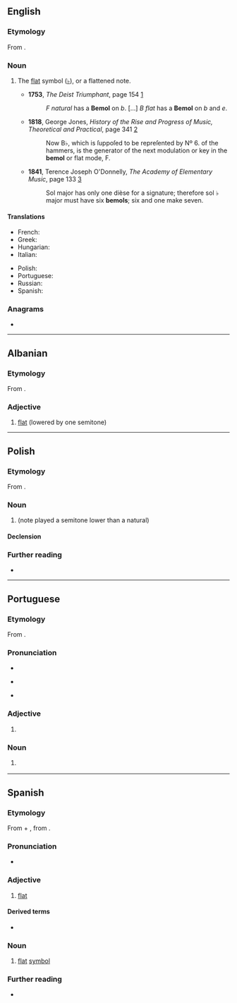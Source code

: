{{also|bémol}}
==English==

===Etymology===
From {{bor|en|it|bemolle}}.

===Noun===
{{en-noun}}

# {{lb|en|music|obsolete}} The [[flat]] symbol ([[♭]]), or a flattened note.
#* '''1753''', ''The Deist Triumphant'', page 154 [https://www.google.co.uk/books/edition/The_Deist_Triumphant_Translated_Chiefly/U2gYvQKhnj8C?hl=en&gbpv=1&dq=%22bemol%22&pg=PA154&printsec=frontcover]
#*: ''F'' ''natural'' has a '''Bemol''' on ''b''. [...] ''B'' ''flat'' has a '''Bemol''' on ''b'' and ''e''.
#* '''1818''', George Jones, ''History of the Rise and Progress of Music, Theoretical and Practical'', page 341 [https://www.google.co.uk/books/edition/History_of_the_Rise_and_Progress_of_Musi/D_lOWjIuMacC?hl=en&gbpv=1&dq=%22the+bemol%22&pg=PA341&printsec=frontcover]
#*: Now B♭, which is ſuppoſed to be repreſented by Nº 6. of the hammers, is the generator of the next modulation or key in the '''bemol''' or flat mode, F.
#* '''1841''', Terence Joseph O'Donnelly, ''The Academy of Elementary Music'', page 133 [https://www.google.co.uk/books/edition/The_Academy_of_Elementary_Music/uSM0fa4om-AC?hl=en&gbpv=1&dq=%22bemols%22&pg=PA133&printsec=frontcover]
#*: Sol major has only one dièse for a signature; therefore sol ♭ major must have six '''bemols'''; six and one make seven.

====Translations====
{{trans-top|bemol}}
* French: {{t+|fr|bémol|m}}
* Greek: {{t+|el|ύφεση|f}}
* Hungarian: {{t+|hu|bé}}
* Italian: {{t|it|bemolle|m}}
{{trans-mid}}
* Polish: {{t+|pl|bemol|m}}
* Portuguese: {{t+|pt|bemol|m}}
* Russian: {{t+|ru|бемо́ль|m}}
* Spanish: {{t+|es|bemol|m}}
{{trans-bottom}}

===Anagrams===
* {{anagrams|en|a=belmo|Lembo|moble}}

----

==Albanian==

===Etymology===
From {{bor|sq|it|bemolle}}.

===Adjective===
{{head|sq|adjective}}

# [[flat]] (lowered by one semitone)

{{tbot entry|Albanian|flat|2009|October|sq}}

----

==Polish==
{{wikipedia|lang=pl}}

===Etymology===
From {{bor|pl|it|bemolle}}.

===Noun===
{{pl-noun|m-in}}

# {{lb|pl|music}} {{l|en|flat}} (note played a semitone lower than a natural)

====Declension====
{{pl-decl-noun
|bemol|bemole
|bemola|bemoli
|bemolowi|bemolom
|bemol|bemole
|bemolem|bemolami
|bemolu|bemolach
|bemolu|bemole
}}

===Further reading===
* {{R:PWN}}

----

==Portuguese==

===Etymology===
From {{bor|pt|it|bemolle}}.

===Pronunciation===
* {{IPA|pt|/beˈmɔɫ/}}
* {{a|Brazil}} {{IPA|pt|/beˈmɔw/}}
* {{hyphenation|pt|be|mol}}

===Adjective===
{{pt-adj|pl=bemóis|comp=no}}

# {{lb|pt|music|note}} {{l|en|flat}} {{gloss|lowered by one semitone}}

===Noun===
{{pt-noun|m|bemóis}}

# {{lb|pt|music}} {{l|en|flat}} {{gloss|note played a semitone lower than a natural}}

----

==Spanish==

===Etymology===
From {{m|es|B||musical letter}} + {{m|es|mol}}, from {{m|es|mole||soft}}.

===Pronunciation===
* {{es-IPA}}

===Adjective===
{{es-adj|pl=bemoles}}

# {{lb|es|music}} [[flat]]
#: {{ux|es|Esta pieza está compuesta en re '''bemol'''.|inline=1|This piece was composed in B flat.}}

====Derived terms====
* {{l|es|abemolar}}

===Noun===
{{es-noun|m|bemoles}}

# {{lb|es|music}} [[flat]] [[symbol]]
#: {{ux|es|Se te olvidó poner un par de '''bemoles'''.|inline=1|You forgot to add a couple of flat symbols.}}

===Further reading===
* {{R:DRAE 2001}}